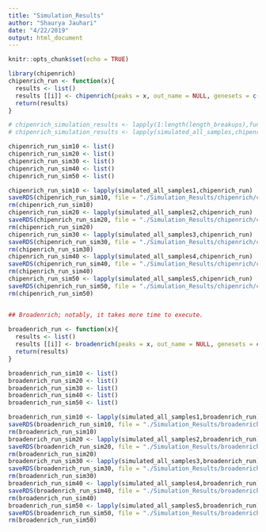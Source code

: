 ```yaml
---
title: "Simulation_Results"
author: "Shaurya Jauhari"
date: "4/22/2019"
output: html_document
---
```


```r
knitr::opts_chunk$set(echo = TRUE)
```



```r
library(chipenrich)
chipenrich_run <- function(x){
  results <- list()
  results [[i]] <- chipenrich(peaks = x, out_name = NULL, genesets = c("GOBP", "GOCC", "GOMF", "kegg_pathway"), genome = "hg19", qc_plots = FALSE, n_cores = 1)
  return(results)
}

# chipenrich_simulation_results <- lapply(1:length(length_breakups),function(z) list())
# chipenrich_simulation_results <- lapply(simulated_all_samples,chipenrich_run)

chipenrich_run_sim10 <- list()
chipenrich_run_sim20 <- list()
chipenrich_run_sim30 <- list()
chipenrich_run_sim40 <- list()
chipenrich_run_sim50 <- list()

chipenrich_run_sim10 <- lapply(simulated_all_samples1,chipenrich_run)
saveRDS(chipenrich_run_sim10, file = "./Simulation_Results/chipenrich/chipenrich_run_sim10")
rm(chipenrich_run_sim10)
chipenrich_run_sim20 <- lapply(simulated_all_samples2,chipenrich_run)
saveRDS(chipenrich_run_sim20, file = "./Simulation_Results/chipenrich/chipenrich_run_sim20")
rm(chipenrich_run_sim20)
chipenrich_run_sim30 <- lapply(simulated_all_samples3,chipenrich_run)
saveRDS(chipenrich_run_sim30, file = "./Simulation_Results/chipenrich/chipenrich_run_sim30")
rm(chipenrich_run_sim30)
chipenrich_run_sim40 <- lapply(simulated_all_samples4,chipenrich_run)
saveRDS(chipenrich_run_sim40, file = "./Simulation_Results/chipenrich/chipenrich_run_sim40")
rm(chipenrich_run_sim40)
chipenrich_run_sim50 <- lapply(simulated_all_samples5,chipenrich_run)
saveRDS(chipenrich_run_sim50, file = "./Simulation_Results/chipenrich/chipenrich_run_sim50")
rm(chipenrich_run_sim50)


## Broadenrich; notably, it takes more time to execute. 
 
broadenrich_run <- function(x){
  results <- list()
  results [[i]] <- broadenrich(peaks = x, out_name = NULL, genesets = c("GOBP", "GOCC", "GOMF", "kegg_pathway"), genome = "hg19", qc_plots = FALSE, n_cores = 1)
  return(results)
}

broadenrich_run_sim10 <- list()
broadenrich_run_sim20 <- list()
broadenrich_run_sim30 <- list()
broadenrich_run_sim40 <- list()
broadenrich_run_sim50 <- list()

broadenrich_run_sim10 <- lapply(simulated_all_samples1,broadenrich_run)
saveRDS(broadenrich_run_sim10, file = "./Simulation_Results/broadenrich/broadenrich_run_sim10")
rm(broadenrich_run_sim10)
broadenrich_run_sim20 <- lapply(simulated_all_samples2,broadenrich_run)
saveRDS(broadenrich_run_sim20, file = "./Simulation_Results/broadenrich/broadenrich_run_sim20")
rm(broadenrich_run_sim20)
broadenrich_run_sim30 <- lapply(simulated_all_samples3,broadenrich_run)
saveRDS(broadenrich_run_sim30, file = "./Simulation_Results/broadenrich/broadenrich_run_sim30")
rm(broadenrich_run_sim30)
broadenrich_run_sim40 <- lapply(simulated_all_samples4,broadenrich_run)
saveRDS(broadenrich_run_sim40, file = "./Simulation_Results/broadenrich/broadenrich_run_sim40")
rm(broadenrich_run_sim40)
broadenrich_run_sim50 <- lapply(simulated_all_samples5,broadenrich_run)
saveRDS(broadenrich_run_sim50, file = "./Simulation_Results/broadenrich/broadenrich_run_sim50")
rm(broadenrich_run_sim50)

```
